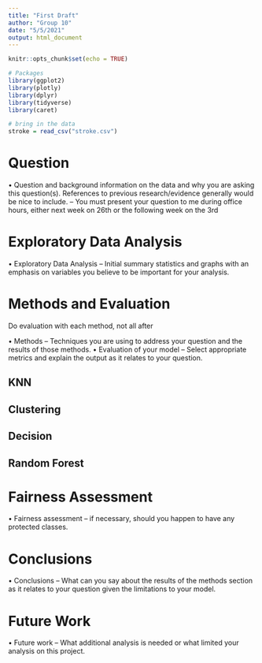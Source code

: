 ```yaml
---
title: "First Draft"
author: "Group 10"
date: "5/5/2021"
output: html_document
---
```


```r
knitr::opts_chunk$set(echo = TRUE)
```

```r
# Packages
library(ggplot2)
library(plotly)
library(dplyr)
library(tidyverse)
library(caret)
```

```r
# bring in the data
stroke = read_csv("stroke.csv")
```


# Question
•	Question and background information on the data and why you are asking this question(s).  References to previous research/evidence generally would be nice to include. – You must present your question to me during office hours, either next week on  26th or the following week on the 3rd  

# Exploratory Data Analysis
•	Exploratory Data Analysis – Initial summary statistics and graphs with an emphasis on variables you believe to be important for your analysis. 

# Methods and Evaluation
Do evaluation with each method, not all after
  
•	Methods – Techniques you are using to address your question and the results of those methods.
•	Evaluation of your model – Select appropriate metrics and explain the output as it relates to your question.

## KNN

## Clustering

## Decision

## Random Forest

# Fairness Assessment
•	Fairness assessment – if necessary, should you happen to have any protected classes.

# Conclusions
•	Conclusions – What can you say about the results of the methods section as it relates to your question given the limitations to your model. 

# Future Work
•	Future work – What additional analysis is needed or what limited your analysis on this project.
